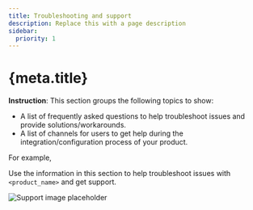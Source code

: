 ```yaml
---
title: Troubleshooting and support
description: Replace this with a page description
sidebar:
  priority: 1
---
```


# {meta.title}

**Instruction**: This section groups the following topics to show:

- A list of frequently asked questions to help troubleshoot issues and provide solutions/workarounds.
- A list of channels for users to get help during the integration/configuration process of your product.

For example,

Use the information in this section to help troubleshoot issues with `<product_name>` and get support.

![Support image placeholder](.././img/author/placeholder-product-hero-feature-552x414.png)

